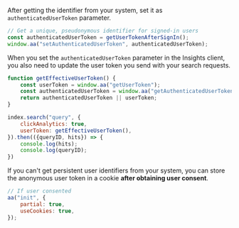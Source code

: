 After getting the identifier from your system,
set it as `authenticatedUserToken` parameter.

```js JavaScript
// Get a unique, pseudonymous identifier for signed-in users
const authenticatedUserToken = getUserTokenAfterSignIn();
window.aa("setAuthenticatedUserToken", authenticatedUserToken);
```

When you set the `authenticatedUserToken` parameter in the Insights client, you also need to update
the user token you send with your search requests.

```js JavaScript
function getEffectiveUserToken() {
    const userToken = window.aa("getUserToken");
    const authenticatedUserToken = window.aa("getAuthenticatedUserToken");
    return authenticatedUserToken || userToken;
}

index.search("query", {
    clickAnalytics: true,
    userToken: getEffectiveUserToken(),
}).then(({queryID, hits}) => {
    console.log(hits);
    console.log(queryID);
})
```

If you can't get persistent user identifiers from your system,
you can store the anonymous user token in a cookie **after obtaining user consent**.

```js JavaScript
// If user consented
aa("init", {
    partial: true,
    useCookies: true,
});
```